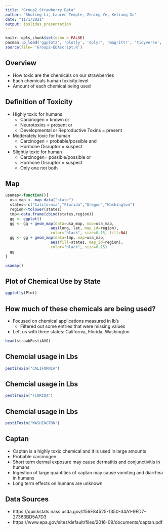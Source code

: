 ```yaml
---
title: "Group2 Strawberry Data"
author: "Shuting Li, Lauren Temple, Zening Ye, Keliang Xu"
date: "11/1/2021"
output: ioslides_presentation
---
```


```r
knitr::opts_chunk$set(echo = FALSE)
pacman::p_load('ggplot2', 'plotly', 'dplyr', 'magrittr', 'tidyverse', 'maps')
source(file= 'Group2-EDAscript.R')
```

## Overview

- How toxic are the chemicals on our strawberries
- Each chemicals human toxicity level
- Amount of each chemical being used

## Definition of Toxicity
- Highly toxic for humans
  - Carcinogen = known or 
  - Neurotoxins = present or 
  - Developmental or Reproductive Toxins = present
- Moderately toxic for human
  - Carcinogen = probable/possible and 
  - Hormone Disruptor = suspect
- Slightly toxic for human
  - Carcinogen= possible/possible or 
  - Hormone Disruptor = suspect
  - Only one not both

## Map

```r
usamap<-function(){
  usa_map <- map_data("state")
  states<-c("California","Florida","Oregon","Washington")
  region<-tolower(states)
  tmp<-data.frame(cbind(states,region))
  gg <- ggplot()
  gg <- gg + geom_map(data=usa_map, map=usa_map,
                    aes(long, lat, map_id=region),
                    color="black", size=0.15, fill=NA)
  gg <- gg + geom_map(data=tmp, map=usa_map,
                    aes(fill=states, map_id=region),
                    color="black", size=0.15)
  gg
}
```

```r
usamap()
```

## Plot of Chemical Use by State

```r
ggplotly(Plot)
```

## How much of these chemicals are being used?

- Focused on chemical applications measured in lb's
  - Filtered out some entries that were missing values
- Left us with three states: California, Florida, Washington

```r
head(strawbPestiAVG)
```

## Chemcial usage in Lbs
```r
pestiToxin("CALIFORNIA")
```

## Chemcial usage in Lbs
```r
pestiToxin("FLORIDA")
```

## Chemcial usage in Lbs
```r
pestiToxin("WASHINGTON")
```

## Captan
- Captan is a highly toxic chemical and it is used in large amounts
- Probable carcinogen
- Short term dermal exposure may cause dermatitis and conjunctivitis in humans
- Ingestion of large quantities of captan may
cause vomiting and diarrhea in humans
- Long term effects on humans are unknown

## Data Sources
- https://quickstats.nass.usda.gov/#56E84525-1350-34A1-9ED7-27363BD5A7D3
- https://www.epa.gov/sites/default/files/2016-09/documents/captan.pdf
